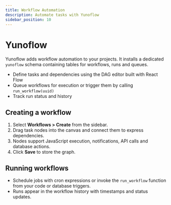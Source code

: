 ```yaml
---
title: Workflow Automation
description: Automate tasks with Yunoflow
sidebar_position: 10
---
```


# Yunoflow

Yunoflow adds workflow automation to your projects. It installs a dedicated `yunoflow` schema containing tables for workflows, runs and queues.

- Define tasks and dependencies using the DAG editor built with React Flow
- Queue workflows for execution or trigger them by calling `run_workflow(uuid)`
- Track run status and history

## Creating a workflow

1. Select **Workflows > Create** from the sidebar.
2. Drag task nodes into the canvas and connect them to express dependencies.
3. Nodes support JavaScript execution, notifications, API calls and database actions.
4. Click **Save** to store the graph.

## Running workflows

- Schedule jobs with cron expressions or invoke the `run_workflow` function from your code or database triggers.
- Runs appear in the workflow history with timestamps and status updates.
